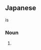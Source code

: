 ==Japanese==
{{ja-kanjitab|え|び|す|さめ|r=y|k4=ざめ}}

{{ja-l|恵比寿}} is {{ateji|sort=えびすざめ}}

===Noun===
{{ja-noun|^えびすざめ|^エビスザメ}}

# {{alternative spelling of|恵比須鮫|lang=ja}}